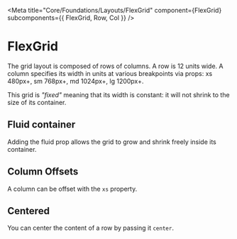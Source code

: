 
<Meta
  title="Core/Foundations/Layouts/FlexGrid"
  component={FlexGrid}
  subcomponents={{ FlexGrid, Row, Col }}
/>

# FlexGrid

<StoryStatus status="volatile" />

The grid layout is composed of rows of columns. A row is 12 units wide. A
column specifies its width in units at various breakpoints via props: xs
480px+, sm 768px+, md 1024px+, lg 1200px+.

This grid is _"fixed"_ meaning that its width is constant: it will
not shrink to the size of its container.

<Preview>
  <Story name="Fixed Grid Default">
    <FlexGrid {...defaultGridProps} fluid>
      <Row>
        <Col xs={12} sm={3} md={2} lg={1}>
          <Box />
        </Col>
        <Col xs={6} sm={6} md={8} lg={10}>
          <Box />
        </Col>
        <Col xs={6} sm={3} md={2} lg={1}>
          <Box />
        </Col>
      </Row>
      <Row>
        <Col xs={12} sm={2}>
          <Box />
        </Col>
        <Col xs={12} sm={2}>
          <Box />
        </Col>
        <Col xs={12} sm={2}>
          <Box />
        </Col>
        <Col xs={12} sm={2}>
          <Box />
        </Col>
        <Col xs={12} sm={2}>
          <Box />
        </Col>
        <Col xs={12} sm={2}>
          <Box />
        </Col>
      </Row>
    </FlexGrid>
  </Story>
</Preview>

<Props of={FlexGrid} />

## Fluid container

Adding the fluid prop allows the grid to grow and shrink freely inside its
container.

<Preview>
  <Story name="Fluid Container">
    <FlexGrid {...defaultGridProps} fluid>
      <Row>
        <Col xs={12} sm={3} md={2} lg={1}>
          <Box />
        </Col>
        <Col xs={6} sm={6} md={8} lg={10}>
          <Box />
        </Col>
        <Col xs={6} sm={3} md={2} lg={1}>
          <Box />
        </Col>
      </Row>
      <Row>
        <Col xs={12} sm={2}>
          <Box />
        </Col>
        <Col xs={12} sm={2}>
          <Box />
        </Col>
        <Col xs={12} sm={2}>
          <Box />
        </Col>
        <Col xs={12} sm={2}>
          <Box />
        </Col>
        <Col xs={12} sm={2}>
          <Box />
        </Col>
        <Col xs={12} sm={2}>
          <Box />
        </Col>
      </Row>
    </FlexGrid>
  </Story>
</Preview>

## Column Offsets

A column can be offset with the `xs` property.

<Preview>
  <Story name="Column Offsets">
    <FlexGrid fluid {...defaultGridProps}>
      <Row>
        <Col xsOffset={11} xs={1}>
          <Box />
        </Col>
        <Col xsOffset={10} xs={2}>
          <Box />
        </Col>
        <Col xsOffset={9} xs={3}>
          <Box />
        </Col>
        <Col xsOffset={8} xs={4}>
          <Box />
        </Col>
        <Col xsOffset={7} xs={5}>
          <Box />
        </Col>
        <Col xsOffset={6} xs={6}>
          <Box />
        </Col>
        <Col xsOffset={5} xs={7}>
          <Box />
        </Col>
        <Col xsOffset={4} xs={8}>
          <Box />
        </Col>
        <Col xsOffset={3} xs={9}>
          <Box />
        </Col>
        <Col xsOffset={2} xs={10}>
          <Box />
        </Col>
        <Col xsOffset={1} xs={11}>
          <Box />
        </Col>
      </Row>
    </FlexGrid>
  </Story>
</Preview>

## Centered

You can center the content of a row by passing it `center`.

<Preview>
  <Story name="Centered">
    <FlexGrid fluid {...defaultGridProps}>
      <Row>
        <Col xs={12}>
          <Row center="xs">
            <Col xs={6}>
              <Box />
            </Col>
          </Row>
        </Col>
      </Row>
    </FlexGrid>
  </Story>
</Preview>
